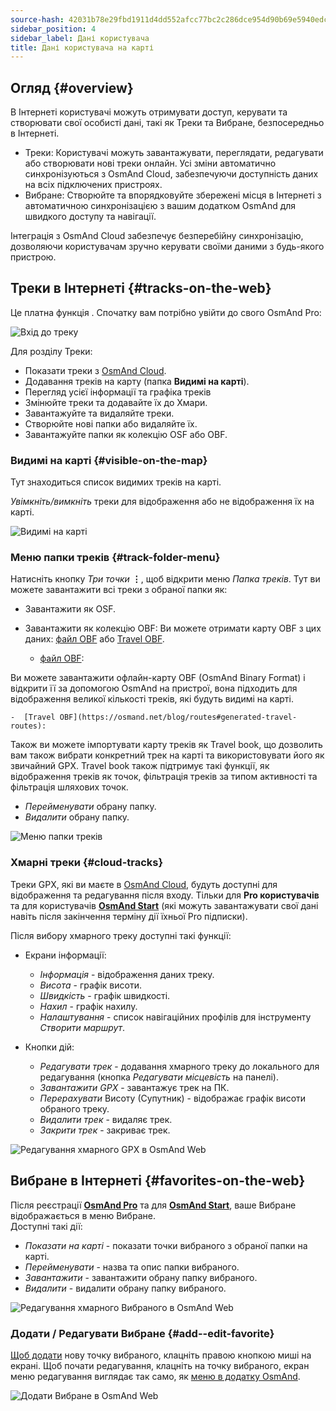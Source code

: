 ```yaml
---
source-hash: 42031b78e29fbd1911d4dd552afcc77bc2c286dce954d90b69e5940edc79b516
sidebar_position: 4
sidebar_label: Дані користувача
title: Дані користувача на карті
---
```



<InfoIncompleteArticle/>

## Огляд {#overview}

В Інтернеті користувачі можуть отримувати доступ, керувати та створювати свої особисті дані, такі як Треки та Вибране, безпосередньо в Інтернеті.

- Треки: Користувачі можуть завантажувати, переглядати, редагувати або створювати нові треки онлайн. Усі зміни автоматично синхронізуються з OsmAnd Cloud, забезпечуючи доступність даних на всіх підключених пристроях.
- Вибране: Створюйте та впорядковуйте збережені місця в Інтернеті з автоматичною синхронізацією з вашим додатком OsmAnd для швидкого доступу та навігації.

Інтеграція з OsmAnd Cloud забезпечує безперебійну синхронізацію, дозволяючи користувачам зручно керувати своїми даними з будь-якого пристрою.

## Треки в Інтернеті {#tracks-on-the-web}

Це платна функція <ProFeature/>. Спочатку вам потрібно увійти до свого OsmAnd Pro:

![Вхід до треку](@site/static/img/web/track_loggin.png)

Для розділу Треки:

- Показати треки з [OsmAnd Cloud](#users-tracks-pro).
- Додавання треків на карту (папка **Видимі на карті**).
- Перегляд усієї інформації та графіка треків
- Змінюйте треки та додавайте їх до Хмари.
- Завантажуйте та видаляйте треки.
- Створюйте нові папки або видаляйте їх.
- Завантажуйте папки як колекцію OSF або OBF.


### Видимі на карті {#visible-on-the-map}

Тут знаходиться список видимих треків на карті.

_Увімкніть/вимкніть_ треки для відображення або не відображення їх на карті.

![Видимі на карті](@site/static/img/web/visible.png)


### Меню папки треків {#track-folder-menu}

Натисніть кнопку *Три точки* **⋮**, щоб відкрити меню *Папка треків*. Тут ви можете завантажити всі треки з обраної папки як:

 - Завантажити як OSF.
 - Завантажити як колекцію OBF:
  Ви можете отримати карту OBF з цих даних: [файл OBF](https://osmand.net/docs/technical/osmand-file-formats/osmand-obf/) або [Travel OBF](https://osmand.net/blog/routes#generated-travel-routes).

    -  [файл OBF](https://osmand.net/docs/technical/osmand-file-formats/osmand-obf/):

  Ви можете завантажити офлайн-карту OBF (OsmAnd Binary Format) і відкрити її за допомогою OsmAnd на пристрої, вона підходить для відображення великої кількості треків, які будуть видимі на карті.

    -  [Travel OBF](https://osmand.net/blog/routes#generated-travel-routes):

  Також ви можете імпортувати карту треків як Travel book, що дозволить вам також вибрати конкретний трек на карті та використовувати його як звичайний GPX. Travel book також підтримує такі функції, як відображення треків як точок, фільтрація треків за типом активності та фільтрація шляхових точок.

- _Перейменувати_ обрану папку.
- _Видалити_ обрану папку.

![Меню папки треків](@site/static/img/web/collection.png)


### Хмарні треки {#cloud-tracks}

Треки GPX, які ви маєте в [OsmAnd Cloud](../personal/osmand-cloud.md), будуть доступні для відображення та редагування після входу. Тільки для **Pro користувачів** <ProFeature/> та для користувачів [**OsmAnd Start**](../personal/osmand-cloud.md#osmand-start) (які можуть завантажувати свої дані навіть після закінчення терміну дії їхньої Pro підписки).

Після вибору хмарного треку доступні такі функції:

- Екрани інформації:
  - *Інформація* - відображення даних треку.
  - *Висота* - графік висоти.
  - *Швидкість* - графік швидкості.
  - *Нахил* - графік нахилу.
  - *Налаштування* - список навігаційних профілів для інструменту *Створити маршрут*.  

- Кнопки дій:
  - *Редагувати трек* - додавання хмарного треку до локального для редагування (кнопка _Редагувати місцевість_ на панелі).
  - *Завантажити GPX* - завантажує трек на ПК.
  - *Перерахувати* Висоту (Супутник) - відображає графік висоти обраного треку.
  - *Видалити трек* - видаляє трек.
  - *Закрити трек* - закриває трек.

![Редагування хмарного GPX в OsmAnd Web](@site/static/img/web/cloud_track.png)



## Вибране в Інтернеті {#favorites-on-the-web}

Після реєстрації [**OsmAnd Pro**](../personal/osmand-cloud.md#login) та для [**OsmAnd Start**](../personal/osmand-cloud.md#osmand-start), ваше Вибране відображається в меню Вибране.  
Доступні такі дії:

- *Показати на карті* - показати точки вибраного з обраної папки на карті.
- *Перейменувати* - назва та опис папки вибраного.
- *Завантажити* - завантажити обрану папку вибраного.
- *Видалити* - видалити обрану папку вибраного.

![Редагування хмарного Вибраного в OsmAnd Web](@site/static/img/web/favorites.png)

### Додати / Редагувати Вибране {#add--edit-favorite}

[Щоб додати](../personal/favorites.md#edit) нову точку вибраного, клацніть правою кнопкою миші на екрані. Щоб почати редагування, клацніть на точку вибраного, екран меню редагування виглядає так само, як [меню в додатку OsmAnd](../personal/favorites.md#create).  

![Додати Вибране в OsmAnd Web](@site/static/img/web/web_favorites_add.png)